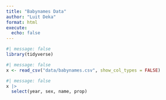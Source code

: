 ```yaml
---
title: "Babynames Data"
author: "Luit Deka"
format: html
execute: 
  echo: false
---
```


```r
#| message: false
library(tidyverse)
```


```r
#| message: false
x <- read_csv("data/babynames.csv", show_col_types = FALSE)
```


```r
#| message: false
x |>
  select(year, sex, name, prop)
```

